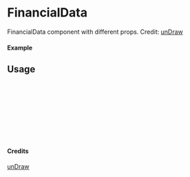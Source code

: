 
<Meta of={FinancialData} title="unDraw/FinancialData" />

# FinancialData

FinancialData component with different props.
Credit: [unDraw](https://undraw.co/illustrations)

#### Example

<Canvas of={FinancialData.Primary} />

## Usage

```ts
import { FinancialData } from "yadl-ui";

const Example = () => {
  return (
      <FinancialData />
  );
};

export default Example;
```

#### Credits
[unDraw](https://undraw.co/illustrations)
